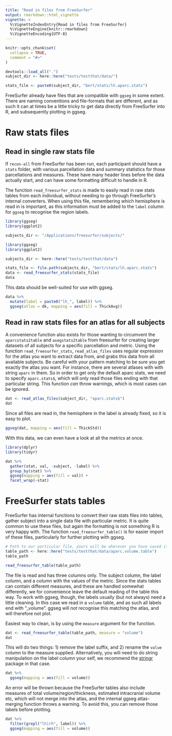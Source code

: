 ```yaml
---
title: "Read in files from FreeSurfer"
output: rmarkdown::html_vignette
vignette: >
  %\VignetteIndexEntry{Read in files from FreeSurfer}
  %\VignetteEngine{knitr::rmarkdown}
  %\VignetteEncoding{UTF-8}
---
```


```r
knitr::opts_chunk$set(
  collapse = TRUE,
  comment = "#>"
)

devtools::load_all(".")
subject_dir <- here::here("tests/testthat/data/")

stats_file <- paste0(subject_dir, "bert/stats/lh.aparc.stats")
```


FreeSurfer already have files that are compatible with `ggseg` in some extent.
There are naming conventions and file-formats that are different, and as such it can at times be a little tricky to get data directly from FreeSurfer into R, and subsequently plotting in ggseg.

# Raw stats files
## Read in single raw stats file
If `recon-all` from FreeSurfer has been run, each participant should have a `stats` folder, with various parcellation data and summary statistics for those parcellations and measures. 
These have many header lines before the data actually start, and can have some formatting difficult to handle in R.

The function `read_freesurfer_stats` is made to easily read in raw stats tables from each individual, without needing to go through FreeSurfer's internal converters.
When using this file, remembering which hemisphere is read in is important, as this information must be added to the `label` column for `ggseg` to recognise the region labels.

```r
library(ggseg)
library(ggplot2)

subjects_dir <- "/Applications/freesurfer/subjects/"
```

```r
library(ggseg)
library(ggplot2)

subjects_dir <- here::here("tests/testthat/data")
```

```r
stats_file <- file.path(subjects_dir, "bert/stats/lh.aparc.stats")
data <- read_freesurfer_stats(stats_file)
data
```

This data should be well-suited for use with ggseg. 

```r
data %>% 
  mutate(label = paste0("lh_", label)) %>% 
  ggseg(atlas = dk, mapping = aes(fill = ThickAvg))
```


## Read in raw stats files for an atlas for all subjects

A convenience function also exists for those wanting to circumvent the `aparcstats2table` and `asegstats2table` from freesurfer for creating larger datasets of all subjects for a specific parcellation and metric. 
Using the function `read_freesurfer_stats`, `read_atlas_files` uses regular expression for the atlas you want to extract data from, and grabs this data from all available subjects. 
Be careful with your pattern matching to be sure you get exactly the atlas you want. 
For instance, there are several atlases with with string `aparc` in them. 
So in order to get only the default aparc stats, we need to specify `aparc.stats$`, which will only read those files ending with that particular string. 
This function _can_ throw warnings, which is most cases can be ignored.

```r
dat <- read_atlas_files(subject_dir, "aparc.stats$")
dat
```

Since all files are read in, the hemisphere in the label is already fixed, so it is easy to plot.

```r
ggseg(dat, mapping = aes(fill = ThickStd))
```


With this data, we can even have a look at all the metrics at once.

```r
library(dplyr)
library(tidyr)

dat %>% 
  gather(stat, val, -subject, -label) %>% 
  group_by(stat) %>% 
  ggseg(mapping = aes(fill = val)) +
  facet_wrap(~stat)
```

# FreeSurfer stats tables
FreeSurfer has internal functions to convert their raw stats files into tables, gather subject into a single data file with particular metric.
It is quite common to use these files, but again the formatting is not something R is very happy with.
The function `read_freesurfer_table()` is for easier import of these files, particularly for further plotting with ggseg. 

```r
# Path to our particular file, yours will be wherever you have saved it
table_path <- here::here("tests/testthat/data/aparc.volume.table")
table_path
```

```r
read_freesurfer_table(table_path)
```

The file is read and has three columns only. The subject column, the label column, and a column with the values of the metric.
Since the stats tables can contain different measures, and these are handled somewhat differently, we for convenience leave the default reading of the table this way.
To work with ggseg, though, the labels usually (but not always) need a little cleaning. 
In this case we read in a `volume` table, and as such all labels end with "_volume". 
ggseg will _not_ recognise this matching the atlas, and will therefore not plot. 

Easiest way to clean, is by using the `measure` argument for the function.

```r
dat <- read_freesurfer_table(table_path, measure = "volume")
dat
```

This will do two things: 1) remove the label suffix, and 2) rename the `value` column to the measure supplied.
Alternatively, you will need to do string manipulation on the label column your self, we recommend the [stringr](https://stringr.tidyverse.org/index.html) package in that case.

```r
dat %>% 
  ggseg(mapping = aes(fill = volume))
```

An error will be thrown because the FreeSurfer tables also include measures of total volume/region/thickness, estimated intracranial volume etc, which will not merge into the atlas, and the internal ggseg atlas-merging function throws a warning. 
To avoid this, you can remove those labels before plotting.

```r
dat %>% 
  filter(grepl("lh|rh", label)) %>% 
  ggseg(mapping = aes(fill = volume))
```

